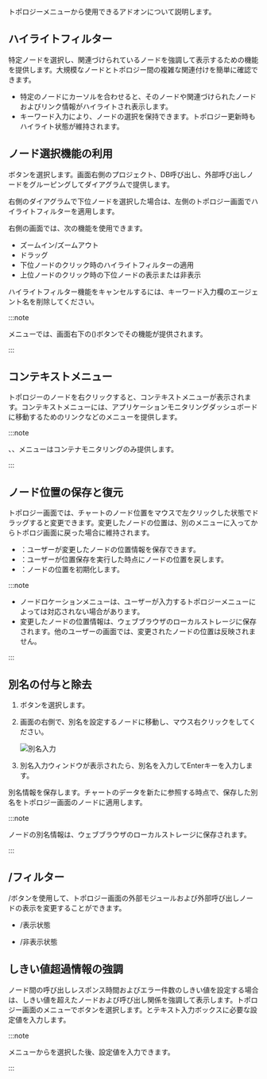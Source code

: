 トポロジーメニューから使用できるアドオンについて説明します。

## ハイライトフィルター

特定ノードを選択し、関連づけられているノードを強調して表示するための機能を提供します。大規模なノードとトポロジー間の複雑な関連付けを簡単に確認できます。

<ImgLang img='topology-highlight.png' desc='ハイライトフィルター' />

- 特定のノードにカーソルを合わせると、そのノードや関連づけられたノードおよびリンク情報がハイライトされ表示します。
- キーワード入力により、ノードの選択を保持できます。トポロジー更新時もハイライト状態が維持されます。

## ノード選択機能の利用

<Cmdname sid="node_selection" className="uitext" />ボタンを選択します。画面右側のプロジェクト、DB呼び出し、外部呼び出しノードをグルーピングしてダイアグラムで提供します。

<ImgLang img='topology-select-node.png' desc='ノード選択' />

右側のダイアグラムで下位ノードを選択した場合は、左側のトポロジー画面でハイライトフィルターを適用します。

<ImgLang img='topology-select-node-agent.png' desc='ノード選択' />

右側の画面では、次の機能を使用できます。

- ズームイン/ズームアウト
- ドラッグ
- 下位ノードのクリック時のハイライトフィルターの適用
- 上位ノードのクリック時の下位ノードの表示または非表示

ハイライトフィルター機能をキャンセルするには、キーワード入力欄のエージェント名を削除してください。

:::note

<Cmdname sid="side_groupStatTopology" className="uitext" />メニューでは、画面右下の<Cmdname sid="node_selection" className="uitext" /><span class='uitext'>(</span><Cmdname sid="double_click" className="uitext" /><span class='uitext'>)</span>ボタンでその機能が提供されます。

:::

## コンテキストメニュー

トポロジーのノードを右クリックすると、コンテキストメニューが表示されます。コンテキストメニューには、アプリケーションモニタリングダッシュボードに移動するためのリンクなどのメニューを提供します。

<ImgLang img='context_menu.png' desc='コンテキストメニュー' />

:::note

<Cmdname sid="containerMap" className="uitext" />、<Cmdname sid="node_resource" className="uitext" />、<Cmdname sid="container_resource" className="uitext" />メニューはコンテナモニタリングのみ提供します。

:::

## ノード位置の保存と復元

トポロジー画面では、チャートのノード位置をマウスで左クリックした状態でドラッグすると変更できます。変更したノードの位置は、別のメニューに入ってからトポロジ画面に戻った場合に維持されます。

- <Cmdname sid="save_position" className="uitext" />：ユーザーが変更したノードの位置情報を保存できます。
- <Cmdname sid="load_position" className="uitext" />：ユーザーが位置保存を実行した時点にノードの位置を戻します。
- <Cmdname sid="clear_position" className="uitext" />：ノードの位置を初期化します。

:::note

- ノードロケーションメニューは、ユーザーが入力するトポロジーメニューによっては対応されない場合があります。
- 変更したノードの位置情報は、ウェブブラウザのローカルストレージに保存されます。他のユーザーの画面では、変更されたノードの位置は反映されません。

:::

## 別名の付与と除去

1. <Cmdname sid="node_selection" className="uitext" />ボタンを選択します。

2. 画面の右側で、別名を設定するノードに移動し、マウス右クリックをしてください。

   ![別名入力](/img/node-custom-name.png)

3. 別名入力ウィンドウが表示されたら、別名を入力してEnterキーを入力します。

別名情報を保存します。チャートのデータを新たに参照する時点で、保存した別名をトポロジー画面のノードに適用します。

:::note

ノードの別名情報は、ウェブブラウザのローカルストレージに保存されます。

:::

## <Cmdname sid="show_inbound_node" />/<Cmdname sid="show_outbound_node" />フィルター

<Cmdname sid="show_inbound_node" className="uitext" />/<Cmdname sid="show_outbound_node" className="uitext" />ボタンを使用して、トポロジー画面の外部モジュールおよび外部呼び出しノードの表示を変更することができます。

- <Cmdname sid="show_inbound_node" />/<Cmdname sid="show_outbound_node" />表示状態

  <ImgLang img='inbound_outbound_displayed.png' desc='インバウンド/システム呼出しの表示状態' />

- <Cmdname sid="show_inbound_node" />/<Cmdname sid="show_outbound_node" />非表示状態

  <ImgLang img='inbound_outbound_hidden.png' desc='インバウンド/システム呼出しの非表示状態' />

## しきい値超過情報の強調

ノード間の呼び出しレスポンス時間およびエラー件数のしきい値を設定する場合は、しきい値を超えたノードおよび呼び出し関係を強調して表示します。トポロジー画面のメニューで<Cmdname sid="warning_sign" className="uitext" />ボタンを選択します。<Cmdname sid="response_time(ms)" className="uitext" />と<Cmdname sid="error_count" className="uitext" />テキスト入力ボックスに必要な設定値を入力します。

<ImgLang img='threshold_emphasized.png' desc='しきい値を超過する情報を強調' />

:::note

<Cmdname sid="application_topology" className="uitext" />メニューから<Cmdname sid="warning_sign" className="uitext" />を選択した後、設定値を入力できます。

:::
